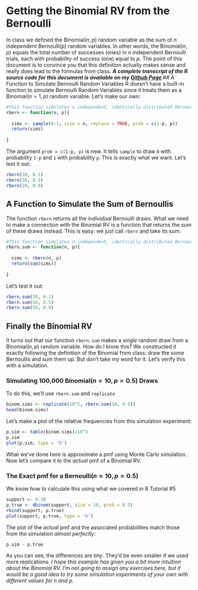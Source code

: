 Getting the Binomial RV from the Bernoulli
========================================================
In class we defined the Binomial$(n,p)$ random variable as the sum of $n$ independent Bernoulli$(p)$ random variables. In other words, the Binomial$(n,p)$ equals the total number of successes (ones) in $n$ independent Bernoulli trials, each with probability of success (one) equal to $p$. The point of this document is to convince you that this definition actually makes sense and really does lead to the formulas from class.
***
A complete transcript of the R source code for this document is available on my [Github Page](https://gist.github.com/fditraglia/7011503)
***
## A Function to Simulate Bernoulli Random Variables
R doesn't have a built-in function to simulate Bernoulli Random Variables since it treats them as a Binomial$(n=1,p)$ random variable. Let's make our own:
```r
#This function simulates n independent, identically distributed Bernoulli Random Variables
rbern <- function(n, p){
  
  sims <- sample(0:1, size = n, replace = TRUE, prob = c(1-p, p))
  return(sims)
  
}
```
The argument ``prob = c(1-p, p)`` is new. It tells ``sample`` to draw ``0`` with probability ``1-p`` and ``1`` with probability ``p``. This is exactly what we want. Let's test it out:
```r
rbern(30, 0.1)
rbern(30, 0.5)
rbern(30, 0.9)
```
## A Function to Simulate the Sum of Bernoullis
The function ``rbern`` returns all the *individual* Bernoulli draws. What we need to make a connection with the Binomial RV is a function that returns the *sum* of these draws instead. This is easy: we just call ``rbern`` and take its sum:
```r
#This function simulates n independent, identically distributed Bernoulli Random Variables and returns their sum
rbern.sum <- function(n, p){
  
  sims <- rbern(n, p)
  return(sum(sims))
  
}
```
Let's test it out:
```r
rbern.sum(50, 0.1)
rbern.sum(50, 0.5)
rbern.sum(50, 0.9)
```
## Finally the Binomial RV
It turns out that our function ``rbern.sum`` makes a *single* random draw from a Binomial$(n,p)$ random variable. How do I know this? We constructed it exactly following the definition of the Binomial from class: draw the some Bernoullis and sum them up. But don't take my word for it. Let's verify this with a simulation.

### Simulating 100,000 Binomial$(n = 10, p = 0.5)$ Draws
To do this, we'll use ``rbern.sum`` and ``replicate``
```r
binom.sims <- replicate(10^5, rbern.sum(10, 0.5))
head(binom.sims)
```
Let's make a plot of the relative frequencies from this simulation experiment:
```r
p.sim <- table(binom.sims)/10^5
p.sim
plot(p.sim, type = 'h')
```
What we've done here is approximate a pmf using Monte Carlo simulation. Now let's compare it to the *actual* pmf of a Binomial RV.

### The Exact pmf for a Bernoulli$(n =10, p=0.5)$ 
We know how to calculate this using what we covered in R Tutorial #5
```r
support <- 0:10
p.true <- dbinom(support, size = 10, prob = 0.5)
rbind(support, p.true)
plot(support, p.true, type = 'h')
```
The plot of the *actual* pmf and the associated probabilities match those from the simulation *almost perfectly*:
```r
p.sim - p.true
```
As you can see, the differences are *tiny*. They'd be even smaller if we used more replications.
***
**I hope this example has given you a bit more intuition about the Binomial RV. I'm not going to assign any exercises here, but it would be a good idea to try some simulation experiments of your own with different values for $n$ and $p$.**
***




